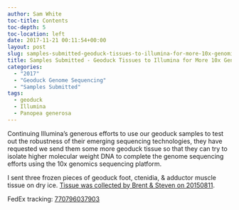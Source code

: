 ```yaml
---
author: Sam White
toc-title: Contents
toc-depth: 5
toc-location: left
date: 2017-11-21 00:11:54+00:00
layout: post
slug: samples-submitted-geoduck-tissues-to-illumina-for-more-10x-genomics-sequencing
title: Samples Submitted - Geoduck Tissues to Illumina for More 10x Genomics Sequencing
categories:
  - "2017"
  - "Geoduck Genome Sequencing"
  - "Samples Submitted"
tags:
  - geoduck
  - Illumina
  - Panopea generosa
---
```


Continuing Illumina's generous efforts to use our geoduck samples to test out the robustness of their emerging sequencing technologies, they have requested we send them some more geoduck tissue so that they can try to isolate higher molecular weight DNA to complete the genome sequencing efforts using the 10x genomics sequencing platform.

I sent three frozen pieces of geoduck foot, ctenidia, & adductor muscle tissue on dry ice. [Tissue was collected by Brent & Steven on 20150811](https://onsnetwork.org/halfshell/2015/08/11/big-day-big-clam/).

FedEx tracking: [770796037903](https://www.fedex.com/apps/fedextrack/?action=track&tracknumbers=770796037903&clienttype=ivshpalrt)
